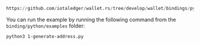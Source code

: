 ```python reference
https://github.com/iotaledger/wallet.rs/tree/develop/wallet/bindings/python/examples/1-generate-address.py
```

You can run the example by running the following command from the `binding/python/examples` folder:

```bash
python3 1-generate-address.py
```
